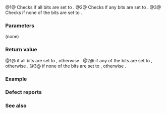 {{cpp/utility/bitset/title|all|any|none}}
{{cpp/utility/bitset/navbar}}
{{dcl begin}}
{{dcla|num=1|noexcept=c++11|constexpr=c++23|1=
bool all() const;
}}
{{dcla|num=2|noexcept=c++11|constexpr=c++23|1=
bool any() const;
}}
{{dcla|num=3|noexcept=c++11|constexpr=c++23|1=
bool none() const;
}}
{{dcl end}}

@1@ Checks if all bits are set to {{c|true}}.
@2@ Checks if any bits are set to {{c|true}}.
@3@ Checks if none of the bits are set to {{c|true}}.

===Parameters===
(none)

===Return value===
@1@ {{c|true}} if all bits are set to {{c|true}}, otherwise {{c|false}}.
@2@ {{c|true}} if any of the bits are set to {{c|true}}, otherwise {{c|false}}.
@3@ {{c|true}} if none of the bits are set to {{c|true}}, otherwise {{c|false}}.

===Example===
{{example
|code=
#include &lt;bitset&gt;
#include &lt;iostream&gt;

int main()
{
    std::bitset&lt;4&gt; b1("0000");
    std::bitset&lt;4&gt; b2("0101");
    std::bitset&lt;4&gt; b3("1111");
    
    std::cout
        &lt;&lt; "bitset\t" &lt;&lt; "all\t" &lt;&lt; "any\t" &lt;&lt; "none\n"
        &lt;&lt; b1 &lt;&lt; '\t' &lt;&lt; b1.all() &lt;&lt; '\t' &lt;&lt; b1.any() &lt;&lt; '\t' &lt;&lt; b1.none() &lt;&lt; '\n'
        &lt;&lt; b2 &lt;&lt; '\t' &lt;&lt; b2.all() &lt;&lt; '\t' &lt;&lt; b2.any() &lt;&lt; '\t' &lt;&lt; b2.none() &lt;&lt; '\n'
        &lt;&lt; b3 &lt;&lt; '\t' &lt;&lt; b3.all() &lt;&lt; '\t' &lt;&lt; b3.any() &lt;&lt; '\t' &lt;&lt; b3.none() &lt;&lt; '\n';
}
|output=
bitset  all any none
0000    0   0   1
0101    0   1   0
1111    1   1   0
}}

===Defect reports===
{{dr list begin}}
{{dr list item|wg=lwg|dr=693|std=C++98|before=the member function {{tt|all()}} was not provided|after=provided}}
{{dr list end}}

===See also===
{{dsc begin}}
{{dsc inc|cpp/utility/bitset/dsc count}}
{{dsc inc|cpp/numeric/dsc popcount}}
{{dsc end}}

{{langlinks|de|es|fr|it|ja|pt|ru|zh}}